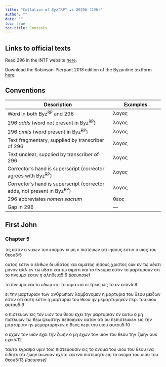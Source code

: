 ```yaml
---
title: "Collation of Byz^RP^ vs 20296 (296)"
author: ""
date: ""
toc: true
toc-title: Contents
---
```


::: {.callout-note appearance="minimal" icon="false" collapse="true"}
# Links to official texts

Read 296 in the INTF website [here](https://ntvmr.uni-muenster.de/manuscript-workspace?docID=20296).

Download the Robinson-Pierpont 2018 edition of the Byzantine textform [here](https://web.archive.org/web/20210413060536/https://byzantinetext.com/wp-content/uploads/2021/03/robinson-pierpont-2018-gnt-edition.pdf).


:::


::: {.callout-note appearance="minimal" icon="false" collapse="true"}
# Conventions

| Description                                                              	| Examples                           	|
|--------------------------------------------------------------------------	|------------------------------------	|
| Word in both Byz^RP^ and 296                                   	| λογος                              	|
| 296 *adds* (word not present in Byz^RP^)                       	| [λογος]{.greek-added}            	|
| 296 *omits* (word present in Byz^RP^)                          	| [λογος]{.greek-omitted}          	|
| Text fragmentary, supplied by transcriber of 296               	| [λογος]{.greek-supplied}         	|
| Text unclear, supplied by transcriber of 296                   	| [λογος]{.unclear}                	|
| Corrector's hand is superscript (corrector agrees with Byz^RP^)          	| [λογος]{.corr}                   	|
| Corrector's hand is superscript (corrector adds, not present in Byz^RP^) 	| [[λογος]{.corr}]{.greek-added} 	|
| 296 abbreviates *nomen sacrum*                                 	| [θεος]{.greek-abbr}            	|
| Gap in 296                                                     	| [―]{.gap}                        	|
:::

## First John

### Chapter 5

[τις]{.greek-omitted} [εστιν]{.greek-omitted} [ο]{.greek-omitted} [νικων]{.greek-omitted} [τον]{.greek-omitted} [κοσμον]{.greek-omitted} [ει]{.greek-omitted} [μη]{.greek-omitted} [ο]{.greek-omitted} [πιστευων]{.greek-omitted} [οτι]{.greek-omitted} [ιησους]{.greek-omitted} [εστιν]{.greek-omitted} [ο]{.greek-omitted} [υιος]{.greek-omitted} [του]{.greek-omitted} [θεου]{.greek-omitted}[5:5]{.aside}

[ουτος]{.greek-omitted} [εστιν]{.greek-omitted} [ο]{.greek-omitted} [ελθων]{.greek-omitted} [δι]{.greek-omitted} [υδατος]{.greek-omitted} [και]{.greek-omitted} [αιματος]{.greek-omitted} [ιησους]{.greek-omitted} [χριστος]{.greek-omitted} [ουκ]{.greek-omitted} [εν]{.greek-omitted} [τω]{.greek-omitted} [υδατι]{.greek-omitted} [μονον]{.greek-omitted} [αλλ]{.greek-omitted} [εν]{.greek-omitted} [τω]{.greek-omitted} [υδατι]{.greek-omitted} [και]{.greek-omitted} [τω]{.greek-omitted} [αιματι]{.greek-omitted} [και]{.greek-omitted} [το]{.greek-omitted} [πνευμα]{.greek-omitted} [εστιν]{.greek-omitted} [το]{.greek-omitted} [μαρτυρουν]{.greek-omitted} [οτι]{.greek-omitted} [το]{.greek-omitted} [πνευμα]{.greek-omitted} [εστιν]{.greek-omitted} [η]{.greek-omitted} [αληθεια]{.greek-omitted}[[5:6 *(lacunose)*]{.lacunose}]{.aside}

[το]{.greek-omitted} [πνευμα]{.greek-omitted} [και]{.greek-omitted} [το]{.greek-omitted} [υδωρ]{.greek-omitted} [και]{.greek-omitted} [το]{.greek-omitted} [αιμα]{.greek-omitted} [και]{.greek-omitted} [οι]{.greek-omitted} [τρεις]{.greek-omitted} [εις]{.greek-omitted} [το]{.greek-omitted} [εν]{.greek-omitted} [εισιν]{.greek-omitted}[5:8]{.aside}

[ει]{.greek-omitted} [την]{.greek-omitted} [μαρτυριαν]{.greek-omitted} [των]{.greek-omitted} [ανθρωπων]{.greek-omitted} [λαμβανομεν]{.greek-omitted} [η]{.greek-omitted} [μαρτυρια]{.greek-omitted} [του]{.greek-omitted} [θεου]{.greek-omitted} [μειζων]{.greek-omitted} [εστιν]{.greek-omitted} [οτι]{.greek-omitted} [αυτη]{.greek-omitted} [εστιν]{.greek-omitted} [η]{.greek-omitted} [μαρτυρια]{.greek-omitted} [του]{.greek-omitted} [θεου]{.greek-omitted} [ην]{.greek-omitted} [μεμαρτυρηκεν]{.greek-omitted} [περι]{.greek-omitted} [του]{.greek-omitted} [υιου]{.greek-omitted} [αυτου]{.greek-omitted}[5:9]{.aside}

[ο]{.greek-omitted} [πιστευων]{.greek-omitted} [εις]{.greek-omitted} [τον]{.greek-omitted} [υιον]{.greek-omitted} [του]{.greek-omitted} [θεου]{.greek-omitted} [εχει]{.greek-omitted} [την]{.greek-omitted} [μαρτυριαν]{.greek-omitted} [εν]{.greek-omitted} [αυτω]{.greek-omitted} [ο]{.greek-omitted} [μη]{.greek-omitted} [πιστευων]{.greek-omitted} [τω]{.greek-omitted} [θεω]{.greek-omitted} [ψευστην]{.greek-omitted} [πεποιηκεν]{.greek-omitted} [αυτον]{.greek-omitted} [οτι]{.greek-omitted} [ου]{.greek-omitted} [πεπιστευκεν]{.greek-omitted} [εις]{.greek-omitted} [την]{.greek-omitted} [μαρτυριαν]{.greek-omitted} [ην]{.greek-omitted} [μεμαρτυρηκεν]{.greek-omitted} [ο]{.greek-omitted} [θεος]{.greek-omitted} [περι]{.greek-omitted} [του]{.greek-omitted} [υιου]{.greek-omitted} [αυτου]{.greek-omitted}[5:10]{.aside}

[ο]{.greek-omitted} [εχων]{.greek-omitted} [τον]{.greek-omitted} [υιον]{.greek-omitted} [εχει]{.greek-omitted} [την]{.greek-omitted} [ζωην]{.greek-omitted} [ο]{.greek-omitted} [μη]{.greek-omitted} [εχων]{.greek-omitted} [τον]{.greek-omitted} [υιον]{.greek-omitted} [του]{.greek-omitted} [θεου]{.greek-omitted} [την]{.greek-omitted} [ζωην]{.greek-omitted} [ουκ]{.greek-omitted} [εχει]{.greek-omitted}[5:12]{.aside}

[ταυτα]{.greek-omitted} [εγραψα]{.greek-omitted} [υμιν]{.greek-omitted} [τοις]{.greek-omitted} [πιστευουσιν]{.greek-omitted} [εις]{.greek-omitted} [το]{.greek-omitted} [ονομα]{.greek-omitted} [του]{.greek-omitted} [υιου]{.greek-omitted} [του]{.greek-omitted} [θεου]{.greek-omitted} [ινα]{.greek-omitted} [ειδητε]{.greek-omitted} [οτι]{.greek-omitted} [ζωην]{.greek-omitted} [αιωνιον]{.greek-omitted} [εχετε]{.greek-omitted} [και]{.greek-omitted} [ινα]{.greek-omitted} [πιστευητε]{.greek-omitted} [εις]{.greek-omitted} [το]{.greek-omitted} [ονομα]{.greek-omitted} [του]{.greek-omitted} [υιου]{.greek-omitted} [του]{.greek-omitted} [θεου]{.greek-omitted}[[5:13 *(lacunose)*]{.lacunose}]{.aside}


